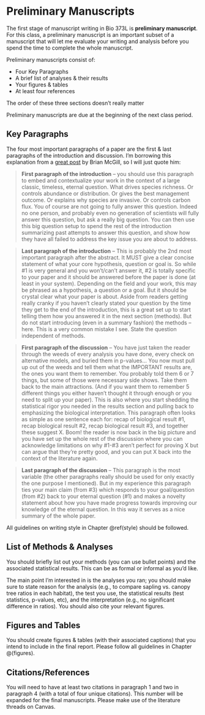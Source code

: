 # Preliminary Manuscripts {#prelim_ms}

The first stage of manuscript writing in Bio 373L is **preliminary manuscript**.  For this class, a preliminary manuscript is an important subset of a manuscript that will let me evaluate your writing and analysis before you spend the time to complete the whole manuscript.  

Preliminary manuscripts consist of:

  - Four Key Paragraphs
  - A brief list of analyses & their results
  - Your figures & tables
  - At least four references
  
The order of these three sections doesn't really matter

Preliminary manuscripts are due at the beginning of the next class period.

## Key Paragraphs

The four most important paragraphs of a paper are the first & last paragraphs of the introduction and discussion. I'm borrowing this explanation from a [great post](https://dynamicecology.wordpress.com/2016/02/24/the-5-pivotal-paragraphs-in-a-paper/) by Brian McGill, so I will just quote him:

> **First paragraph of the introduction** – you should use this paragraph to embed and contextualize your work in the context of a large classic, timeless, eternal question. What drives species richness. Or controls abundance or distribution. Or gives the best management outcome. Or explains why species are invasive. Or controls carbon flux. You of course are not going to fully answer this question. Indeed no one person, and probably even no generation of scientists will fully answer this question, but ask a really big question. You can then use this big question setup to spend the rest of the introduction summarizing past attempts to answer this question, and show how they have all failed to address the key issue you are about to address.

> **Last paragraph of the introduction** – This is probably the 2nd most important paragraph after the abstract. It MUST give a clear concise statement of what your core hypothesis, question or goal is. So while #1 is very general and you won’t/can’t answer it, #2 is totally specific to your paper and it should be answered before the paper is done (at least in your system). Depending on the field and your work, this may be phrased as a hypothesis, a question or a goal. But it should be crystal clear what your paper is about. Aside from readers getting really cranky if you haven’t clearly stated your question by the time they get to the end of the introduction, this is a great set up to start telling them how you answered it in the next section (methods). But do not start introducing (even in a summary fashion) the methods – here. This is a very common mistake I see. State the question independent of methods.

> **First paragraph of the discussion** – You have just taken the reader through the weeds of every analysis you have done, every check on alternative models, and buried them in p-values... You now must pull up out of the weeds and tell them what the IMPORTANT results are, the ones you want them to remember. You probably told them 6 or 7 things, but some of those were necessary side shows. Take them back to the main attractions. (And if you want them to remember 5 different things you either haven’t thought it through enough or you need to split up your paper). This is also where you start shedding the statistical rigor you needed in the results section and pulling back to emphasizing the biological interpretation. This paragraph often looks as simple as one sentence each for: recap of biological result #1, recap biological result #2, recap biological result #3, and together these suggest X. Boom! the reader is now back in the big picture and you have set up the whole rest of the discussion where you can acknowledge limitations on why #1-#3 aren’t perfect for proving X but can argue that they’re pretty good, and you can put X back into the context of the literature again.

> **Last paragraph of the discussion** – This paragraph is the most variable (the other paragraphs really should be used for only exactly the one purpose I mentioned). But in my experience this paragraph ties your main claim (from #3) which responds to your goal/question (from #2) back to your eternal question (#1) and makes a novelty statement about how you have made progress towards improving our knowledge of the eternal question. In this way it serves as a nice summary of the whole paper.

All guidelines on writing style in Chapter \@ref(style) should be followed.

## List of Methods & Analyses

You should briefly list out your methods (you can use bullet points) and the associated statistical results.
This can be as formal or informal as you'd like.

The main point I'm interested in is the analyses you ran; you should make sure to state reason for the analysis (e.g., to compare sapling vs. canopy tree ratios in each habitat), the test you use, the statistical results (test statistics, p-values, etc), and the interpretation (e.g., no significant difference in ratios).
You should also cite your relevant figures.

## Figures and Tables

You should create figures & tables (with their associated captions) that you intend to include in the final report.
Please follow all guidelines in Chapter @\ref(figures).


## Citations/References

You will need to have at least two citations in paragraph 1 and two in paragraph 4 (with a total of four unique citations).
This number will be expanded for the final manuscripts.
Please make use of the literature threads on Canvas.